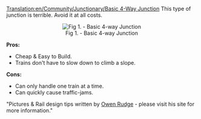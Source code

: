 [[Translation:en/Community/Junctionary/Basic 4-Way Junction]]
This type of junction is terrible. Avoid it at all costs.

<center>[[File:en/Community/Junctionary/Basic4.png|center|frame|Fig 1. - Basic 4-way Junction]]</center>

'''Pros:'''
*Cheap & Easy to Build.
*Trains don't have to slow down to climb a slope.
 

'''Cons:'''
*Can only handle one train at a time.
*Can quickly cause traffic-jams. 


"Pictures & Rail design tips written by [http://www.owenrudge.net/TT/ Owen Rudge] - please visit his site for more information."